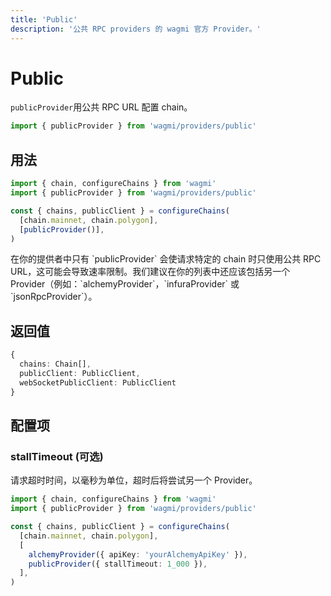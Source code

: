 ```yaml
---
title: 'Public'
description: '公共 RPC providers 的 wagmi 官方 Provider。'
---
```



# Public

`publicProvider`用公共 RPC URL 配置 chain。

```ts
import { publicProvider } from 'wagmi/providers/public'
```

## 用法

```ts
import { chain, configureChains } from 'wagmi'
import { publicProvider } from 'wagmi/providers/public'

const { chains, publicClient } = configureChains(
  [chain.mainnet, chain.polygon],
  [publicProvider()],
)
```

<Callout type="warning">
  在你的提供者中只有 `publicProvider` 会使请求特定的 chain 时只使用公共 RPC
  URL，这可能会导致速率限制。我们建议在你的列表中还应该包括另一个
  Provider（例如：`alchemyProvider`，`infuraProvider` 或 `jsonRpcProvider`）。
</Callout>

## 返回值

```ts
{
  chains: Chain[],
  publicClient: PublicClient,
  webSocketPublicClient: PublicClient
}
```

## 配置项

### stallTimeout (可选)

请求超时时间，以毫秒为单位，超时后将尝试另一个 Provider。

```ts {8}
import { chain, configureChains } from 'wagmi'
import { publicProvider } from 'wagmi/providers/public'

const { chains, publicClient } = configureChains(
  [chain.mainnet, chain.polygon],
  [
    alchemyProvider({ apiKey: 'yourAlchemyApiKey' }),
    publicProvider({ stallTimeout: 1_000 }),
  ],
)
```

